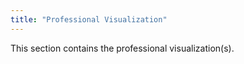 ```yaml
---
title: "Professional Visualization"
---
```


This section contains the professional visualization(s).
